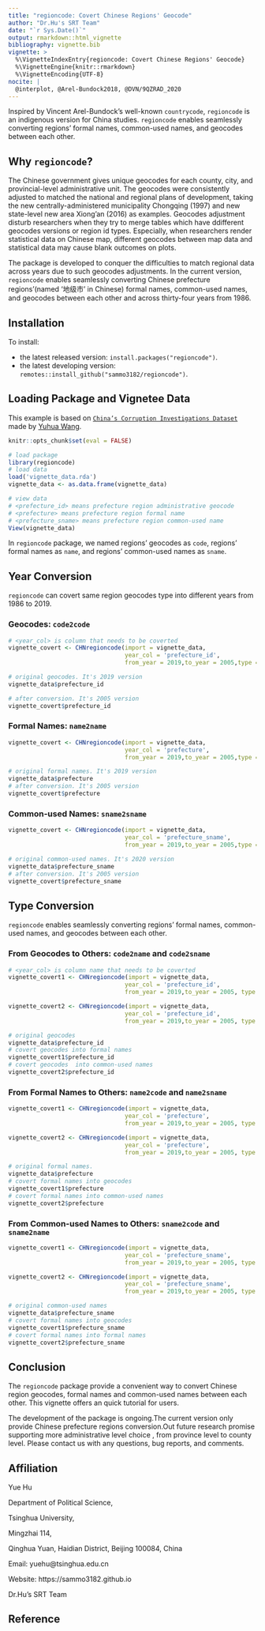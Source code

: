 ```yaml
---
title: "regioncode: Covert Chinese Regions' Geocode"
author: "Dr.Hu's SRT Team"
date: "`r Sys.Date()`"
output: rmarkdown::html_vignette
bibliography: vignette.bib
vignette: >
  %\VignetteIndexEntry{regioncode: Covert Chinese Regions' Geocode}
  %\VignetteEngine{knitr::rmarkdown}
  %\VignetteEncoding{UTF-8}
nocite: |
  @interplot, @Arel-Bundock2018, @DVN/9QZRAD_2020
---
```


Inspired by Vincent Arel-Bundock's well-known `countrycode`,
`regioncode` is an indigenous version for China studies. `regioncode` enables seamlessly converting regions' formal names, common-used names, and geocodes between each other.

## Why `regioncode`?

The Chinese government gives unique geocodes for each county, city, and provincial-level administrative unit. The geocodes were consistently adjusted to matched the national and regional plans of development, taking the new centrally-administered municipality Chongqing (1997) and new state-level new area Xiong'an (2016) as examples. Geocodes adjustment disturb researchers when they try to merge tables which have ddifferent geocodes versions or region id  types. Especially, when researchers render  statistical data on Chinese map, different geocodes between map data and statistical data may cause blank outcomes on plots.


The package is developed to conquer the difficulties to match regional data across years due to such geocodes adjustments. In the current version, `regioncode` enables seamlessly converting Chinese prefecture regions'(named '地级市' in Chinese) formal names, common-used names, and geocodes between each other and across thirty-four years from 1986.

## Installation

To install:

* the latest released version: `install.packages("regioncode")`.
* the latest developing version: `remotes::install_github("sammo3182/regioncode")`.


## Loading Package and Vignetee Data

This example is based on  [`China’s Corruption Investigations Dataset`](https://dataverse.harvard.edu/dataset.xhtml?persistentId=doi:10.7910/DVN/9QZRAD) made by [Yuhua Wang](https://scholar.harvard.edu/yuhuawang/data).

```r
knitr::opts_chunk$set(eval = FALSE)
```

```r
# load package
library(regioncode)
# load data
load('vignette_data.rda')
vignette_data <- as.data.frame(vignette_data)
```
```r
# view data
# <prefecture_id> means prefecture region administrative geocode
# <prefecture> means prefecture region formal name
# <prefecture_sname> means prefecture region common-used name
View(vignette_data)
```

In `regioncode` package, we named regions' geocodes as `code`, regions' formal names as `name`, and regions' common-used names as `sname`.

## Year Conversion

`regioncode` can covert same region geocodes type into different years from 1986 to 2019.

### Geocodes: `code2code`
```r
# <year_col> is column that needs to be coverted
vignette_covert <- CHNregioncode(import = vignette_data, 
                                 year_col = 'prefecture_id',
                                 from_year = 2019,to_year = 2005,type = "code2code")

```

```r
# original geocodes. It's 2019 version
vignette_data$prefecture_id

# after conversion. It's 2005 version
vignette_covert$prefecture_id
```

### Formal Names: `name2name`
```r
vignette_covert <- CHNregioncode(import = vignette_data, 
                                 year_col = 'prefecture',
                                 from_year = 2019,to_year = 2005,type = "name2name")
```

```r
# original formal names. It's 2019 version
vignette_data$prefecture
# after conversion. It's 2005 version
vignette_covert$prefecture
```

### Common-used Names: `sname2sname`
```r
vignette_covert <- CHNregioncode(import = vignette_data, 
                                 year_col = 'prefecture_sname',
                                 from_year = 2019,to_year = 2005,type = "sname2sname")
```

```r
# original common-used names. It's 2020 version
vignette_data$prefecture_sname
# after conversion. It's 2005 version
vignette_covert$prefecture_sname 
```

## Type Conversion
`regioncode` enables seamlessly converting regions' formal names, common-used names, and geocodes between each other.

### From Geocodes to Others: `code2name` and `code2sname`
```r
# <year_col> is column name that needs to be coverted
vignette_covert1 <- CHNregioncode(import = vignette_data, 
                                 year_col = 'prefecture_id',
                                 from_year = 2019,to_year = 2005, type = "code2name")

vignette_covert2 <- CHNregioncode(import = vignette_data, 
                                 year_col = 'prefecture_id',
                                 from_year = 2019,to_year = 2005, type = "code2sname")

# original geocodes
vignette_data$prefecture_id
# covert geocodes into formal names
vignette_covert1$prefecture_id
# covert geocodes  into common-used names
vignette_covert2$prefecture_id
```
### From Formal Names to Others: `name2code` and `name2sname`
```r
vignette_covert1 <- CHNregioncode(import = vignette_data, 
                                 year_col = 'prefecture',
                                 from_year = 2019,to_year = 2005, type = "name2code")

vignette_covert2 <- CHNregioncode(import = vignette_data, 
                                 year_col = 'prefecture',
                                 from_year = 2019,to_year = 2005, type = "name2sname")

# original formal names.
vignette_data$prefecture
# covert formal names into geocodes
vignette_covert1$prefecture
# covert formal names into common-used names
vignette_covert2$prefecture
```
### From Common-used Names to Others: `sname2code` and `sname2name`
```r
vignette_covert1 <- CHNregioncode(import = vignette_data, 
                                 year_col = 'prefecture_sname',
                                 from_year = 2019,to_year = 2005, type = "sname2code")

vignette_covert2 <- CHNregioncode(import = vignette_data, 
                                 year_col = 'prefecture_sname',
                                 from_year = 2019,to_year = 2005, type = "sname2name")

# original common-used names
vignette_data$prefecture_sname
# covert formal names into geocodes
vignette_covert1$prefecture_sname
# covert formal names into formal names
vignette_covert2$prefecture_sname
```

## Conclusion
The `regioncode` package provide a convenient way to convert Chinese region geocodes, formal names and common-used names between each other. This vignette offers an quick tutorial for users.

The development of the package is ongoing.The current version only provide Chinese prefecture regions conversion.Out future research promise supporting more administrative level choice , from province level to county level. Please contact us with any questions, bug reports, and comments.

## Affiliation
Yue Hu

Department of Political Science,

Tsinghua University,

Mingzhai 114,

Qinghua Yuan, Haidian District, Beijing 100084, China

Email: yuehu@tsinghua.edu.cn

Website: https://sammo3182.github.io

Dr.Hu's SRT Team

## Reference
